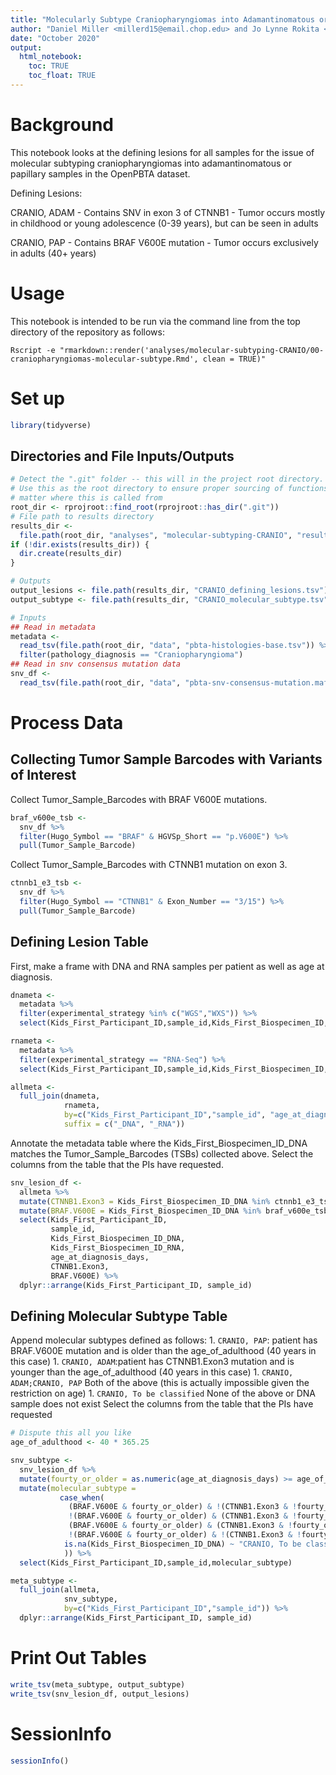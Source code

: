 ```yaml
---
title: "Molecularly Subtype Craniopharyngiomas into Adamantinomatous or Papillary"
author: "Daniel Miller <millerd15@email.chop.edu> and Jo Lynne Rokita <rokita@chop.edu> for D3B"
date: "October 2020"
output:
  html_notebook:
    toc: TRUE
    toc_float: TRUE
---
```


# Background

This notebook looks at the defining lesions for all samples for the issue of
molecular subtyping craniopharyngiomas into adamantinomatous or papillary samples
in the OpenPBTA dataset.

Defining Lesions:

CRANIO, ADAM
- Contains SNV in exon 3 of CTNNB1
- Tumor occurs mostly in childhood or young adolescence (0-39 years), but can be seen in adults

CRANIO, PAP
- Contains BRAF V600E mutation
- Tumor occurs exclusively in adults (40+ years)

# Usage

This notebook is intended to be run via the command line from the top directory
of the repository as follows:

```
Rscript -e "rmarkdown::render('analyses/molecular-subtyping-CRANIO/00-craniopharyngiomas-molecular-subtype.Rmd', clean = TRUE)"
```

# Set up

```r
library(tidyverse)
```

## Directories and File Inputs/Outputs

```r
# Detect the ".git" folder -- this will in the project root directory.
# Use this as the root directory to ensure proper sourcing of functions no
# matter where this is called from
root_dir <- rprojroot::find_root(rprojroot::has_dir(".git"))
# File path to results directory
results_dir <-
  file.path(root_dir, "analyses", "molecular-subtyping-CRANIO", "results")
if (!dir.exists(results_dir)) {
  dir.create(results_dir)
}

# Outputs
output_lesions <- file.path(results_dir, "CRANIO_defining_lesions.tsv")
output_subtype <- file.path(results_dir, "CRANIO_molecular_subtype.tsv")
```

```r
# Inputs
## Read in metadata
metadata <-
  read_tsv(file.path(root_dir, "data", "pbta-histologies-base.tsv")) %>%
  filter(pathology_diagnosis == "Craniopharyngioma")
## Read in snv consensus mutation data
snv_df <-
  read_tsv(file.path(root_dir, "data", "pbta-snv-consensus-mutation.maf.tsv.gz"))
```

# Process Data

## Collecting Tumor Sample Barcodes with Variants of Interest

Collect Tumor_Sample_Barcodes with BRAF V600E mutations.

```r
braf_v600e_tsb <-
  snv_df %>%
  filter(Hugo_Symbol == "BRAF" & HGVSp_Short == "p.V600E") %>%
  pull(Tumor_Sample_Barcode)
```

Collect Tumor_Sample_Barcodes with CTNNB1 mutation on exon 3.

```r
ctnnb1_e3_tsb <-
  snv_df %>%
  filter(Hugo_Symbol == "CTNNB1" & Exon_Number == "3/15") %>%
  pull(Tumor_Sample_Barcode)
```

## Defining Lesion Table
First, make a frame with DNA and RNA samples per patient as well as age at diagnosis.

```r
dnameta <-
  metadata %>%
  filter(experimental_strategy %in% c("WGS","WXS")) %>%
  select(Kids_First_Participant_ID,sample_id,Kids_First_Biospecimen_ID,age_at_diagnosis_days)

rnameta <-
  metadata %>%
  filter(experimental_strategy == "RNA-Seq") %>%
  select(Kids_First_Participant_ID,sample_id,Kids_First_Biospecimen_ID,age_at_diagnosis_days)

allmeta <-
  full_join(dnameta,
            rnameta,
            by=c("Kids_First_Participant_ID","sample_id", "age_at_diagnosis_days"),
            suffix = c("_DNA", "_RNA"))
```

Annotate the metadata table where the Kids_First_Biospecimen_ID_DNA matches the Tumor_Sample_Barcodes (TSBs) collected above.
Select the columns from the table that the PIs have requested.

```r
snv_lesion_df <-
  allmeta %>%
  mutate(CTNNB1.Exon3 = Kids_First_Biospecimen_ID_DNA %in% ctnnb1_e3_tsb) %>%
  mutate(BRAF.V600E = Kids_First_Biospecimen_ID_DNA %in% braf_v600e_tsb) %>%
  select(Kids_First_Participant_ID,
         sample_id,
         Kids_First_Biospecimen_ID_DNA,
         Kids_First_Biospecimen_ID_RNA,
         age_at_diagnosis_days,
         CTNNB1.Exon3,
         BRAF.V600E) %>%
  dplyr::arrange(Kids_First_Participant_ID, sample_id)
```

## Defining Molecular Subtype Table

Append molecular subtypes defined as follows:
1. `CRANIO, PAP`: patient has BRAF.V600E mutation and is older than the age_of_adulthood (40 years in this case)
1. `CRANIO, ADAM`:patient has CTNNB1.Exon3 mutation and is younger than the age_of_adulthood (40 years in this case)
1. `CRANIO, ADAM;CRANIO, PAP` Both of the above (this is actually impossible given the restriction on age)
1. `CRANIO, To be classified` None of the above or DNA sample does not exist
Select the columns from the table that the PIs have requested

```r
# Dispute this all you like
age_of_adulthood <- 40 * 365.25

snv_subtype <-
  snv_lesion_df %>%
  mutate(fourty_or_older = as.numeric(age_at_diagnosis_days) >= age_of_adulthood) %>%
  mutate(molecular_subtype =
           case_when(
             (BRAF.V600E & fourty_or_older) & !(CTNNB1.Exon3 & !fourty_or_older) ~ "CRANIO, PAP",
             !(BRAF.V600E & fourty_or_older) & (CTNNB1.Exon3 & !fourty_or_older) ~ "CRANIO, ADAM",
             (BRAF.V600E & fourty_or_older) & (CTNNB1.Exon3 & !fourty_or_older) ~ "CRANIO, ADAM;CRANIO, PAP",
             !(BRAF.V600E & fourty_or_older) & !(CTNNB1.Exon3 & !fourty_or_older) ~ "CRANIO, To be classified",
            is.na(Kids_First_Biospecimen_ID_DNA) ~ "CRANIO, To be classified"
            )) %>%
  select(Kids_First_Participant_ID,sample_id,molecular_subtype)

meta_subtype <-
  full_join(allmeta,
            snv_subtype,
            by=c("Kids_First_Participant_ID","sample_id")) %>%
  dplyr::arrange(Kids_First_Participant_ID, sample_id)
```

# Print Out Tables

```r
write_tsv(meta_subtype, output_subtype)
write_tsv(snv_lesion_df, output_lesions)
```

# SessionInfo

```r
sessionInfo()
```
